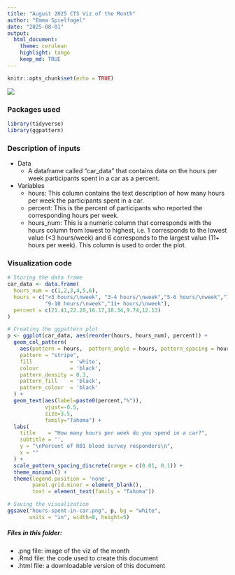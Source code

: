 ```yaml
---
title: "August 2025 CTS Viz of the Month"
author: "Emma Spielfogel"
date: "2025-08-01"
output:
  html_document:
    theme: cerulean
    highlight: tango
    keep_md: TRUE
---
```


```r
knitr::opts_chunk$set(echo = TRUE)
```

![](hours-spent-in-car.png)

### Packages used
```r
library(tidyverse)
library(ggpattern)
```

### Description of inputs

* Data
    + A dataframe called "car_data" that contains data on the hours per week participants spent in a car as a percent.

* Variables
    + hours: This column contains the text description of how many hours per week the participants spent in a car.
    + percent: This is the percent of participants who reported the corresponding hours per week.
    + hours_num: This is a numeric column that corresponds with the hours column from lowest to highest, i.e. 1 corresponds to the lowest value (<3 hours/week) and 6 corresponds to the largest value (11+ hours per week). This column is used to order the plot.

### Visualization code
```r
# Storing the data frame
car_data <- data.frame(
  hours_num = c(1,2,3,4,5,6),
  hours = c("<3 hours/\nweek", "3-4 hours/\nweek","5-6 hours/\nweek","7-8 hours/\nweek",
            "9-10 hours/\nweek","11+ hours/\nweek"),
  percent = c(21.41,22.20,16.17,18.34,9.74,12.13)
)

# Creating the ggpattern plot
p <- ggplot(car_data, aes(reorder(hours, hours_num), percent)) +
  geom_col_pattern(
    aes(pattern = hours,  pattern_angle = hours, pattern_spacing = hours), 
    pattern = "stripe",
    fill            = 'white',
    colour          = 'black', 
    pattern_density = 0.3, 
    pattern_fill    = 'black',
    pattern_colour  = 'black'
  ) +
  geom_text(aes(label=paste0(percent,"%")),
            vjust=-0.5,
            size=3.5,
            family="Tahoma") +
  labs(
    title    = "How many hours per week do you spend in a car?",
    subtitle = '',
    y = "\nPercent of R01 blood survey responders\n",
    x = ""
  ) +
  scale_pattern_spacing_discrete(range = c(0.01, 0.1)) + 
  theme_minimal() +
  theme(legend.position = 'none',
        panel.grid.minor = element_blank(),
        text = element_text(family = "Tahoma"))

# Saving the visualization
ggsave("hours-spent-in-car.png", p, bg = "white",
       units = "in", width=8, height=5)
```

##### Files in this folder:

- .png file: image of the viz of the month
- .Rmd file: the code used to create this document
- .html file: a downloadable version of this document